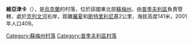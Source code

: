{{coord|51|25|53|N|33|54|41|E|scale:100000|display=title}}

'''維亞津卡'''（{{lang-uk|В'язенка}}），是[[烏克蘭|烏克蘭]]的村落，位於該國東北部[[蘇梅州|蘇梅州]]，由[[普季夫利區|普季夫利區]]負責管轄，處於[[克列文河|克列文河]]右岸，距離[[羅夏_(普季夫利區)|羅夏]]和[[斯特里利尼基_(普季夫利區)|斯特里利尼基]]2公里，海拔高度141米，2001年人口409。

{{DEFAULTSORT:В'язенка}}
[[Category:蘇梅州村落|Category:蘇梅州村落]]
[[Category:普季夫利區村落|Category:普季夫利區村落]]


{{Sumy-geo-stub}}